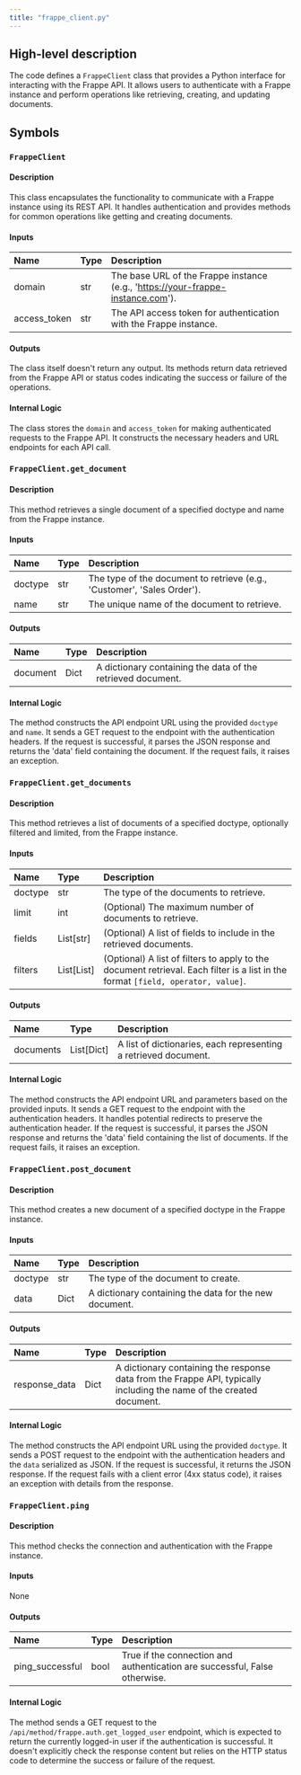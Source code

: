 ```yaml
---
title: "frappe_client.py"
---
```


## High-level description
The code defines a `FrappeClient` class that provides a Python interface for interacting with the Frappe API. It allows users to authenticate with a Frappe instance and perform operations like retrieving, creating, and updating documents.

## Symbols

### `FrappeClient`
#### Description
This class encapsulates the functionality to communicate with a Frappe instance using its REST API. It handles authentication and provides methods for common operations like getting and creating documents.

#### Inputs
| Name | Type | Description |
|:-----|:-----|:------------|
| domain | str | The base URL of the Frappe instance (e.g., 'https://your-frappe-instance.com'). |
| access_token | str | The API access token for authentication with the Frappe instance. |

#### Outputs
The class itself doesn't return any output. Its methods return data retrieved from the Frappe API or status codes indicating the success or failure of the operations.

#### Internal Logic
The class stores the `domain` and `access_token` for making authenticated requests to the Frappe API. It constructs the necessary headers and URL endpoints for each API call.

### `FrappeClient.get_document`
#### Description
This method retrieves a single document of a specified doctype and name from the Frappe instance.

#### Inputs
| Name | Type | Description |
|:-----|:-----|:------------|
| doctype | str | The type of the document to retrieve (e.g., 'Customer', 'Sales Order'). |
| name | str | The unique name of the document to retrieve. |

#### Outputs
| Name | Type | Description |
|:-----|:-----|:------------|
| document | Dict | A dictionary containing the data of the retrieved document. |

#### Internal Logic
The method constructs the API endpoint URL using the provided `doctype` and `name`. It sends a GET request to the endpoint with the authentication headers. If the request is successful, it parses the JSON response and returns the 'data' field containing the document. If the request fails, it raises an exception.

### `FrappeClient.get_documents`
#### Description
This method retrieves a list of documents of a specified doctype, optionally filtered and limited, from the Frappe instance.

#### Inputs
| Name | Type | Description |
|:-----|:-----|:------------|
| doctype | str | The type of the documents to retrieve. |
| limit | int | (Optional) The maximum number of documents to retrieve. |
| fields | List[str] | (Optional) A list of fields to include in the retrieved documents. |
| filters | List[List] | (Optional) A list of filters to apply to the document retrieval. Each filter is a list in the format `[field, operator, value]`. |

#### Outputs
| Name | Type | Description |
|:-----|:-----|:------------|
| documents | List[Dict] | A list of dictionaries, each representing a retrieved document. |

#### Internal Logic
The method constructs the API endpoint URL and parameters based on the provided inputs. It sends a GET request to the endpoint with the authentication headers. It handles potential redirects to preserve the authentication header. If the request is successful, it parses the JSON response and returns the 'data' field containing the list of documents. If the request fails, it raises an exception.

### `FrappeClient.post_document`
#### Description
This method creates a new document of a specified doctype in the Frappe instance.

#### Inputs
| Name | Type | Description |
|:-----|:-----|:------------|
| doctype | str | The type of the document to create. |
| data | Dict | A dictionary containing the data for the new document. |

#### Outputs
| Name | Type | Description |
|:-----|:-----|:------------|
| response_data | Dict | A dictionary containing the response data from the Frappe API, typically including the name of the created document. |

#### Internal Logic
The method constructs the API endpoint URL using the provided `doctype`. It sends a POST request to the endpoint with the authentication headers and the `data` serialized as JSON. If the request is successful, it returns the JSON response. If the request fails with a client error (4xx status code), it raises an exception with details from the response.

### `FrappeClient.ping`
#### Description
This method checks the connection and authentication with the Frappe instance.

#### Inputs
None

#### Outputs
| Name | Type | Description |
|:-----|:-----|:------------|
| ping_successful | bool | True if the connection and authentication are successful, False otherwise. |

#### Internal Logic
The method sends a GET request to the `/api/method/frappe.auth.get_logged_user` endpoint, which is expected to return the currently logged-in user if the authentication is successful. It doesn't explicitly check the response content but relies on the HTTP status code to determine the success or failure of the request.
